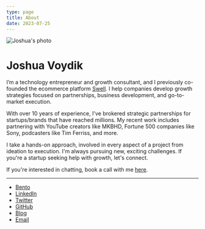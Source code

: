 ```yaml
---
type: page
title: About 
date: 2023-07-25
---
```


<div>
  <img src="/images/joshua.jpg" alt="Joshua's photo" style={{ height: '80px', width: '80px', marginLeft: '10px', borderRadius: '50%' }}/>
</div>
<div>
    <h1>Joshua Voydik</h1>
</div>

I’m a technology entrepreneur and growth consultant, and I previously co-founded the ecommerce platform [Swell](https://swell.is). I help companies develop growth strategies focused on partnerships, business development, and go-to-market execution.

With over 10 years of experience, I've brokered strategic partnerships for startups/brands that have reached millions.  My recent work includes partnering with YouTube creators like MKBHD, Fortune 500 companies like Sony, podcasters like Tim Ferriss, and more. 

I take a hands-on approach, involved in every aspect of a project from ideation to execution. I'm always pursuing new, exciting challenges. If you're a startup seeking help with growth, let's connect.

If you're interested in chatting, book a call with me [here](https://cal.com/joshua).

---

- [Bento](https://bento.me/voydik)
- [LinkedIn](https://www.linkedin.com/in/joshuavoydik/)
- [Twitter](https://twitter.com/joshuavoydik)
- [GitHub](https://github.com/joshuavoydik)
- [Blog](https://joshua.substack.com/)
- [Email](mailto:joshua@voydik.com)